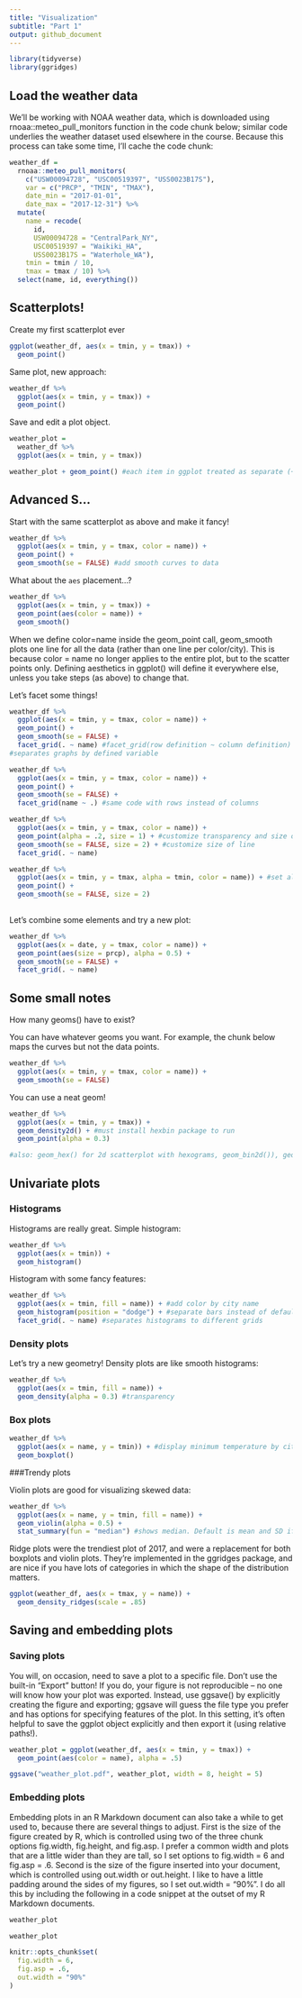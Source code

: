 ```yaml
---
title: "Visualization"
subtitle: "Part 1"
output: github_document
---
```


```r
library(tidyverse)
library(ggridges)
```

## Load the weather data

We’ll be working with NOAA weather data, which is downloaded using rnoaa::meteo_pull_monitors function in the code chunk below; similar code underlies the weather dataset used elsewhere in the course. Because this process can take some time, I’ll cache the code chunk:

```r
weather_df = 
  rnoaa::meteo_pull_monitors(
    c("USW00094728", "USC00519397", "USS0023B17S"),
    var = c("PRCP", "TMIN", "TMAX"), 
    date_min = "2017-01-01",
    date_max = "2017-12-31") %>%
  mutate(
    name = recode(
      id, 
      USW00094728 = "CentralPark_NY", 
      USC00519397 = "Waikiki_HA",
      USS0023B17S = "Waterhole_WA"),
    tmin = tmin / 10,
    tmax = tmax / 10) %>%
  select(name, id, everything())
```

## Scatterplots!

Create my first scatterplot ever
```r
ggplot(weather_df, aes(x = tmin, y = tmax)) + 
  geom_point()


```

Same plot, new approach:
```r
weather_df %>%
  ggplot(aes(x = tmin, y = tmax)) +
  geom_point()
```

Save and edit a plot object.
```r
weather_plot =
  weather_df %>%
  ggplot(aes(x = tmin, y = tmax))

weather_plot + geom_point() #each item in ggplot treated as separate (+ signs between)
```

## Advanced S\scatterplot...

Start with the same scatterplot as above and make it fancy!

```r
weather_df %>%
  ggplot(aes(x = tmin, y = tmax, color = name)) +
  geom_point() +
  geom_smooth(se = FALSE) #add smooth curves to data
```

What about the `aes` placement...?

```r
weather_df %>%
  ggplot(aes(x = tmin, y = tmax)) +
  geom_point(aes(color = name)) +
  geom_smooth()
```
When we define color=name inside the geom_point call, geom_smooth plots one line for all the data (rather than one line per color/city). This is because color = name no longer applies to the entire plot, but to the scatter points only. Defining aesthetics in ggplot() will define it everywhere else, unless you take steps (as above) to change that.

Let's facet some things!
```r
weather_df %>%
  ggplot(aes(x = tmin, y = tmax, color = name)) +
  geom_point() +
  geom_smooth(se = FALSE) +
  facet_grid(. ~ name) #facet_grid(row definition ~ column definition) where . = none
#separates graphs by defined variable

weather_df %>%
  ggplot(aes(x = tmin, y = tmax, color = name)) +
  geom_point() +
  geom_smooth(se = FALSE) +
  facet_grid(name ~ .) #same code with rows instead of columns

weather_df %>%
  ggplot(aes(x = tmin, y = tmax, color = name)) +
  geom_point(alpha = .2, size = 1) + #customize transparency and size of points
  geom_smooth(se = FALSE, size = 2) + #customize size of line
  facet_grid(. ~ name) 

weather_df %>%
  ggplot(aes(x = tmin, y = tmax, alpha = tmin, color = name)) + #set alpha to x in first line, transparency now depends on x. Can link aesthetics to variables here or define globally below.
  geom_point() + 
  geom_smooth(se = FALSE, size = 2)
 
```

Let's combine some elements and try a new plot:

```r
weather_df %>%
  ggplot(aes(x = date, y = tmax, color = name)) +
  geom_point(aes(size = prcp), alpha = 0.5) + 
  geom_smooth(se = FALSE) + 
  facet_grid(. ~ name) 
```

## Some small notes

How many geoms() have to exist?

You can have whatever geoms you want. For example, the chunk below maps the curves but not the data points.

```r
weather_df %>%
  ggplot(aes(x = tmin, y = tmax, color = name)) +
  geom_smooth(se = FALSE)
```

You can use a neat geom!

```r
weather_df %>%
  ggplot(aes(x = tmin, y = tmax)) +
  geom_density2d() + #must install hexbin package to run
  geom_point(alpha = 0.3)

#also: geom_hex() for 2d scatterplot with hexograms, geom_bin2d()), geom_density2d(), etc
```

## Univariate plots

### Histograms
Histograms are really great. Simple histogram:
```r
weather_df %>%
  ggplot(aes(x = tmin)) +
  geom_histogram()
```

Histogram with some fancy features:

```r
weather_df %>%
  ggplot(aes(x = tmin, fill = name)) + #add color by city name
  geom_histogram(position = "dodge") + #separate bars instead of default overlaying
  facet_grid(. ~ name) #separates histograms to different grids
```

### Density plots
Let's try a new geometry! Density plots are like smooth histograms:

```r
weather_df %>%
  ggplot(aes(x = tmin, fill = name)) +
  geom_density(alpha = 0.3) #transparency
```

### Box plots

```r
weather_df %>%
  ggplot(aes(x = name, y = tmin)) + #display minimum temperature by city
  geom_boxplot()
```

###Trendy plots

Violin plots are good for visualizing skewed data:

```r
weather_df %>%
  ggplot(aes(x = name, y = tmin, fill = name)) +
  geom_violin(alpha = 0.5) +
  stat_summary(fun = "median") #shows median. Default is mean and SD if undefined.
```

Ridge plots were the trendiest plot of 2017, and were a replacement for both boxplots and violin plots. They’re implemented in the ggridges package, and are nice if you have lots of categories in which the shape of the distribution matters.
```r
ggplot(weather_df, aes(x = tmax, y = name)) + 
  geom_density_ridges(scale = .85)
```

## Saving and embedding plots

### Saving plots
You will, on occasion, need to save a plot to a specific file. Don’t use the built-in “Export” button! If you do, your figure is not reproducible – no one will know how your plot was exported. Instead, use ggsave() by explicitly creating the figure and exporting; ggsave will guess the file type you prefer and has options for specifying features of the plot. In this setting, it’s often helpful to save the ggplot object explicitly and then export it (using relative paths!).
```r
weather_plot = ggplot(weather_df, aes(x = tmin, y = tmax)) + 
  geom_point(aes(color = name), alpha = .5) 

ggsave("weather_plot.pdf", weather_plot, width = 8, height = 5)
```

### Embedding plots
Embedding plots in an R Markdown document can also take a while to get used to, because there are several things to adjust. First is the size of the figure created by R, which is controlled using two of the three chunk options fig.width, fig.height, and fig.asp. I prefer a common width and plots that are a little wider than they are tall, so I set options to fig.width = 6 and fig.asp = .6. Second is the size of the figure inserted into your document, which is controlled using out.width or out.height. I like to have a little padding around the sides of my figures, so I set out.width = "90%". I do all this by including the following in a code snippet at the outset of my R Markdown documents.

```r
weather_plot
```

```r
weather_plot
```

```r
knitr::opts_chunk$set(
  fig.width = 6,
  fig.asp = .6,
  out.width = "90%"
)
```
